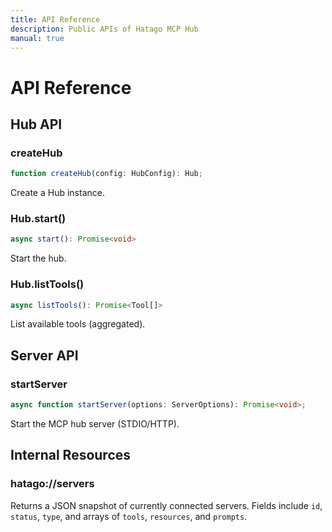 ```yaml
---
title: API Reference
description: Public APIs of Hatago MCP Hub
manual: true
---
```


# API Reference

## Hub API

### createHub

```ts
function createHub(config: HubConfig): Hub;
```

Create a Hub instance.

### Hub.start()

```ts
async start(): Promise<void>
```

Start the hub.

### Hub.listTools()

```ts
async listTools(): Promise<Tool[]>
```

List available tools (aggregated).

## Server API

### startServer

```ts
async function startServer(options: ServerOptions): Promise<void>;
```

Start the MCP hub server (STDIO/HTTP).

## Internal Resources

### hatago://servers
Returns a JSON snapshot of currently connected servers. Fields include `id`, `status`, `type`, and arrays of `tools`, `resources`, and `prompts`.

